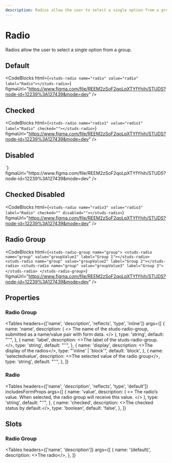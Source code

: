 ```yaml
---
description: Radios allow the user to select a single option from a group.
---
```


# Radio

<HeaderComponent
  htmlTag="studs-radio"
  jsxTag="StudsRadio"
  version="Since 2.0"
  status="Unstable"
  urlGithub="inputs/radio.ts"
  urlStrbook="studs-inputs-radios--docs"
/>

Radios allow the user to select a single option from a group.

## Default

<ResizerFeatures>
  <studs-radio name="radio" value="radio" label="Radio"></studs-radio>
</ResizerFeatures>

<CodeBlocks
  html={`
<studs-radio name="radio" value="radio" label="Radio"></studs-radio>
  `}
  figmaUrl="https://www.figma.com/file/REEM2zSoF2qoLpXTYfYhih/STUDS?node-id=12239%3A127439&mode=dev"
/>

## Checked

<ResizerFeatures>
  <studs-radio
    name="radio1"
    value="radio1"
    label="Radio"
    checked=""
  ></studs-radio>
</ResizerFeatures>

<CodeBlocks
  html={`
<studs-radio name="radio1" value="radio1" label="Radio" checked=""></studs-radio>
  `}
  figmaUrl="https://www.figma.com/file/REEM2zSoF2qoLpXTYfYhih/STUDS?node-id=12239%3A127439&mode=dev"
/>

## Disabled

<ResizerFeatures>
  <studs-radio
    name="radio2"
    value="radio2"
    label="Radio"
    disabled=""
  ></studs-radio>
</ResizerFeatures>
<CodeBlocks
  html={`
<studs-radio name="radio2" value="radio2" label="Radio" disabled=""></studs-radio>
  `}
  figmaUrl="https://www.figma.com/file/REEM2zSoF2qoLpXTYfYhih/STUDS?node-id=12239%3A127439&mode=dev"
/>

## Checked Disabled

<ResizerFeatures>
  <studs-radio
    name="radio3"
    value="radio3"
    label="Radio"
    checked=""
    disabled=""
  ></studs-radio>
</ResizerFeatures>

<CodeBlocks
  html={`
<studs-radio name="radio3" value="radio3" label="Radio" checked="" disabled=""></studs-radio>
  `}
  figmaUrl="https://www.figma.com/file/REEM2zSoF2qoLpXTYfYhih/STUDS?node-id=12239%3A127439&mode=dev"
/>

## Radio Group

<ResizerFeatures>
  <studs-radio-group name="group">
    <studs-radio name="group" value="groupValue1" label="Group 1"></studs-radio>
    <studs-radio name="group" value="groupValue2" label="Group 2"></studs-radio>
    <studs-radio name="group" value="groupValue3" label="Group 3"></studs-radio>
  </studs-radio-group>
</ResizerFeatures>

<CodeBlocks
  html={`
<studs-radio-group name="group">
    <studs-radio name="group" value="groupValue1" label="Group 1"></studs-radio>
    <studs-radio name="group" value="groupValue2" label="Group 2"></studs-radio>
    <studs-radio name="group" value="groupValue3" label="Group 3"></studs-radio>
</studs-radio-group>
  `}
  figmaUrl="https://www.figma.com/file/REEM2zSoF2qoLpXTYfYhih/STUDS?node-id=12239%3A127439&mode=dev"
/>

## Properties

### Radio Group

<Tables
  headers={['name', 'description', 'reflects', 'type', 'inline']}
  args={[
    {
      name: 'name',
      description: (
        <>
          The name of the studs-radio-group, submitted as a name/value pair with
          form data.
        </>
      ),
      type: 'string',
      default: "''",
    },
    {
      name: 'label',
      description: <>The label of the studs-radio-group.</>,
      type: 'string',
      default: "''",
    },
    {
      name: 'display',
      description: <>The display of the radios</>,
      type: "'inline' | 'block'",
      default: 'block',
    },
    {
      name: 'selectedvalue',
      description: <>The selected value of the radio group</>,
      type: 'string',
      default: "''",
    },
  ]}
></Tables>

### Radio

<Tables
  headers={['name', 'description', 'reflects', 'type', 'default']}
  includesFormProps
  args={[
    {
      name: 'value',
      description: (
        <>
          The radio’s value. When selected, the radio group will receive this
          value.
        </>
      ),
      type: 'string',
      default: "''",
    },
    {
      name: 'checked',
      description: <>The checked status by default.</>,
      type: 'boolean',
      default: 'false',
    },
  ]}
></Tables>

## Slots

### Radio Group

<Tables
  headers={['name', 'description']}
  args={[
    {
      name: '(default)',
      description: <>The radio</>,
    },
  ]}
></Tables>
